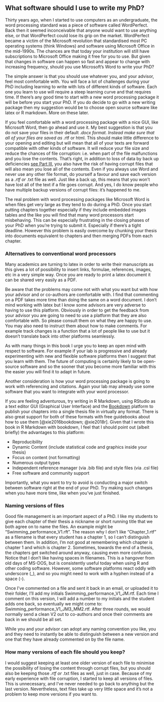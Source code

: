 ## What software should I use to write my PhD? {#software}

Thirty years ago, when I started to use computers as an undergraduate, the word processing standard was a piece of software called WordPerfect. Back then it seemed inconceivable that anyone would want to use anything else, or that WordPerfect could lose its grip on the market. WordPerfect became a victim of the Microsoft revolution that standardised most PC operating systems (think Windows) and software using Microsoft Office in the mid-1990s. The chances are that today your institution will still have subscriptions to Microsoft Office making it free for you to use. But given that changes in software can happen so fast and appear to change with increasing frequency, should you use Microsoft's Word to write your PhD? 

The simple answer is that you should use whatever you, and your advisor, feel most comfortable with. You will face a lot of challenges during your PhD including learning to write with lots of different kinds of software. Each one you learn to use will require a steep learning curve and that requires time. If there's any good time to start with a new word processing package it will be before you start your PhD. If you do decide to go with a new writing package then my suggestion would be to choose open source software like latex or R markdown. More on these later. 

If you feel comfortable with a word processing package with a nice GUI, like Microsoft Word, then go ahead and use it. My best suggestion is that you do not save your files in their default *.docx format. Instead make sure that all of your files are saved as *.rtf or html. This should make little difference to your opening and editing but will mean that all of your texts are forward compatible with other kinds of software. It will reduce your file size and reduce the chances of file corruption: i.e. when part of the file malfunctions and you lose the contents. That’s right, in addition to loss of data by back up deficiencies [see Part III](data.html), you also have the risk of having corrupt files that will also mean you lose all of the contents. Even if you always use Word and never use any other file format, do yourself a favour and save each version as a *.rtf or *.txt file as well. Just like a back up, this means that you won’t have lost all of the text if a file goes corrupt. And yes, I do know people who have multiple backup versions of corrupt files: it’s happened to me.

The real problem with word processing packages like Microsoft Word is when files get very large as they tend to do during a PhD. Once you start putting chapters together especially if they include embedded images tables and the like you will find that many word processors start misbehaving. This can be especially frustrating in the closing phases of your PhD when you're trying to submit it. Especially if there's a tight deadline. However this problem is easily overcome by chunking your thesis into documents equivalent to chapters and then merging PDFs from each chapter. 

### Alternatives to conventional word processors

Many academics are turning to latex in order to write their manuscripts as this gives a lot of possibility to insert links, formulae, references, images, etc in a very simple way. Once you are ready to print a latex document it can be shared very easily as a PDF. 

Be aware that the problems may come not with what you want but with how your advisor and or co-authors are comfortable with. I find that commenting on a PDF takes more time than doing the same on a word document. I don't mind working with latex but I know some advisors are very adverse to having to use this platform. Obviously in order to get the feedback from your advisor you are going to need to use a platform that they are also comfortable with. So please consult them on what they are happy to use. You may also need to instruct them about how to make comments. For example track changes is a function that a lot of people like to use but it doesn't translate back into other platforms seamlessly. 

As with many things in this book I urge you to keep an open mind with respect to software. For example if your lab is progressive and already experimenting with new and flexible software platforms then I suggest that you learn with them. The future of computing is certainly likely to be open-source software and so the sooner that you become more familiar with this the easier you will find it to adapt in future. 

Another consideration is how your word processing package is going to work with referencing and citations. Again your lab may already use some software that you want to integrate with your word processor. 

If you are feeling adventurous, try writing in R Markdown, using RStudio as a text editor GUI (Graphical User Interface) and the [Bookdown](https://bookdown.org/) platform to publish your chapters into a single thesis file in virtually any format. There is also great support for both of these formats with free guidebooks about how to use them [@xie2016bookdown; @xie2018r]. Given that I wrote this book in R Markdown with bookdown, I feel that I should point out (albeit briefly) the advantages to this platform:

 - Reproducibility
 - Dynamic Content (include statistical code and graphics inside your thesis)
 - Focus on content (not formatting)
 - Numerous output types
 - Independent reference manager (via .bib file) and style files (via .csl file)
 - Free software and community support

Importantly, what you want to try to avoid is conducting a major switch between software right at the end of your PhD. Try making such changes when you have more time, like when you’ve just finished.

### Naming versions of files

Good file management is an important aspect of a PhD. I like my students to give each chapter of their thesis a nickname or short running title that we both agree on to name the files. An example might be “Swimming_performance_V1.rft”. The reason why I don’t like “Chapter_1.rtf” as a filename is that every student has a chapter 1, so I can’t distinguish between them. In addition, I’m not good at remembering which chapter is chapter 1 and which is chapter 2. Sometimes, towards the end of a thesis, the chapters get switched around anyway, causing even more confusion. Notice that I don’t like having spaces in filenames. This is a hangover from old days of MS-DOS, but is consistently useful today when using R and other coding software. However, some software platforms react oddly with underscore (_), and so you might need to work with a hyphen instead of a space (-).

Once I’ve commented on a file and sent it back in an email, or uploaded it to their folder, I’ll add my initials Swimming_performance_V1_JM.rtf. Each time I comment on this version, I will add a number to my initials and the student adds one back, so eventually we might come to: Swimming_performance_V1_JM3_MM2.rtf. After three rounds, we would normally send a clean V2 out to co-authors and once their comments are back in we should be all set. 

While you and your advisor can adopt any naming convention you like, you and they need to instantly be able to distinguish between a new version and one that they have already commented on by the file name. 

### How many versions of each file should you keep?

I would suggest keeping at least one older version of each file to minimise the possibility of losing the content through corrupt files, but you should also be keeping those *.rtf or *.txt files as well, just in case. Because of my early experience with file corruption, I started to keep all versions of files. This is unnecessary, and I’ve never needed to go back to anything but the last version. Nevertheless, text files take up very little space and it’s not a problem to keep more versions if you want to. 
